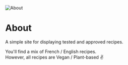 <Image alt="About" src="/images/about.jpg" position="right" />

# About

<StyledParagraph>A simple site for displaying tested and approved recipes.</StyledParagraph>

You'll find a mix of French / English recipes.  
However, all recipes are Vegan / Plant-based ✌️
